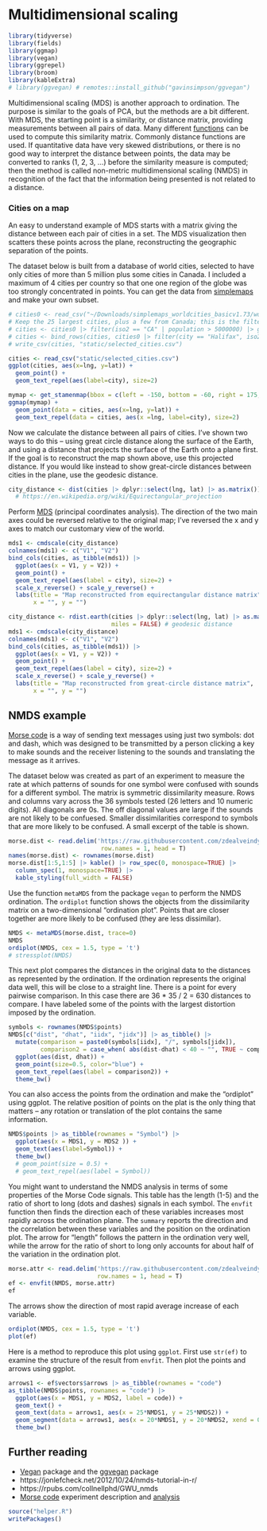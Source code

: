 # Multidimensional scaling {#mds}

```r
library(tidyverse)
library(fields)
library(ggmap)
library(vegan)
library(ggrepel)
library(broom)
library(kableExtra)
# library(ggvegan) # remotes::install_github("gavinsimpson/ggvegan") 
```

Multidimensional scaling (MDS) is another approach to ordination. The purpose is similar to the goals of PCA, but the methods are a bit different. With MDS, the starting point is a similarity, or distance matrix, providing measurements between all pairs of data. Many different [functions](https://pages.mtu.edu/~shanem/psy5220/daily/Day16/MDS.html#:~:text=Multidimentional%20scaling%20(MDS)%20is%20used,measures%20between%20objects%20or%20cases.) can be used to compute this similarity matrix. Commonly distance functions are used. If quantitative data have very skewed distributions, or there is no good way to interpret the distance between points, the data may be converted to ranks (1, 2, 3, ...) before the similarity measure is computed; then the method is called non-metric multidimensional scaling (NMDS) in recognition of the fact that the information being presented is not related to a distance.

### Cities on a map

An easy to understand example of MDS starts with a matrix giving the distance between each pair of cities in a set. The MDS visualization then scatters these points across the plane, reconstructing the geographic separation of the points. 

The dataset below is built from a database of world cities, selected to have only cities of more than 5 million plus some cities in Canada. I included a maximum of 4 cities per country so that one one region of the globe was too strongly concentrated in points. You can get the data from [simplemaps](https://simplemaps.com/resources/free-country-cities) and make your own subset.

```r
# cities0 <- read_csv("~/Downloads/simplemaps_worldcities_basicv1.73/worldcities.csv", n_max = 1000) # This is the original data
# Keep the 25 largest cities, plus a few from Canada; this is the filtering code
# cities <- cities0 |> filter(iso2 == "CA" | population > 5000000) |> group_by(iso2) |> filter(dense_rank(-population) < 5) 
# cities <- bind_rows(cities, cities0 |> filter(city == "Halifax", iso2 == "CA"))
# write_csv(cities, "static/selected_cities.csv")
```

```r
cities <- read_csv("static/selected_cities.csv")
ggplot(cities, aes(x=lng, y=lat)) + 
  geom_point() +
  geom_text_repel(aes(label=city), size=2) 
```

```r
mymap <- get_stamenmap(bbox = c(left = -150, bottom = -60, right = 175, top = 75), zoom=3, maptype = "terrain-background")
ggmap(mymap) + 
  geom_point(data = cities, aes(x=lng, y=lat)) +
  geom_text_repel(data = cities, aes(x =lng, label=city), size=2) 
```

Now we calculate the distance between all pairs of cities. I've shown two ways to do this -- using great circle distance along the surface of the Earth, and using a distance that projects the surface of the Earth onto a plane first. If the goal is to reconstruct the map shown above, use this projected distance. If you would like instead to show great-circle distances between cities in the plane, use the geodesic distance.

```r
city_distance <- dist(cities |> dplyr::select(lng, lat) |> as.matrix()) #  distance in equirectangular projection
  # https://en.wikipedia.org/wiki/Equirectangular_projection
```
  
Perform [MDS](https://en.wikipedia.org/wiki/Multidimensional_scaling) (principal coordinates analysis). The direction of the 
two main axes could be reversed relative to the original map; I've reversed the x and y axes to match our customary view of the world.

```r
mds1 <- cmdscale(city_distance)
colnames(mds1) <- c("V1", "V2")
bind_cols(cities, as_tibble(mds1)) |>
  ggplot(aes(x = V1, y = V2)) + 
  geom_point() + 
  geom_text_repel(aes(label = city), size=2) +
  scale_x_reverse() + scale_y_reverse() +
  labs(title = "Map reconstructed from equirectangular distance matrix",
       x = "", y = "")
```
```r
city_distance <- rdist.earth(cities |> dplyr::select(lng, lat) |> as.matrix(), 
                             miles = FALSE) # geodesic distance
mds1 <- cmdscale(city_distance)
colnames(mds1) <- c("V1", "V2")
bind_cols(cities, as_tibble(mds1)) |>
  ggplot(aes(x = V1, y = V2)) + 
  geom_point() + 
  geom_text_repel(aes(label = city), size=2) +
  scale_x_reverse() + scale_y_reverse() +
  labs(title = "Map reconstructed from great-circle distance matrix",
       x = "", y = "")
```

## NMDS example

[Morse code](https://en.wikipedia.org/wiki/Morse_code) is a way of sending text messages using just two symbols: dot and dash, which was designed to be transmitted by a person clicking a key to make sounds and the receiver listening to the sounds and translating the message as it arrives. 

The dataset below was created as part of an experiment to measure the rate at which patterns of sounds for one symbol were confused with sounds for a different symbol. The matrix is symmetric dissimilarity measure. Rows and columns vary across the 36 symbols tested (26 letters and 10 numeric digits). All diagonals are 0s. The off diagonal values are large if the sounds are not likely to be confuesed. Smaller dissimilarities correspond to symbols that are more likely to be confused. A small excerpt of the table is shown.

```r
morse.dist <- read.delim('https://raw.githubusercontent.com/zdealveindy/anadat-r/master/data/morsecodes-dist.txt',
                          row.names = 1, head = T)
names(morse.dist) <- rownames(morse.dist)
morse.dist[1:5,1:5] |> kable() |> row_spec(0, monospace=TRUE) |> 
  column_spec(1, monospace=TRUE) |>
  kable_styling(full_width = FALSE)
```

Use the function `metaMDS` from the package `vegan` to perform the NMDS ordination. The `ordiplot` function shows the objects from the dissimilarity matrix on a two-dimensional "ordination plot". Points that are closer together are more likely to be confused (they are less dissimilar).  


```r
NMDS <- metaMDS(morse.dist, trace=0)
NMDS
ordiplot(NMDS, cex = 1.5, type = 't')
# stressplot(NMDS)
```

This next plot compares the distances in the original data to the distances as represented by the ordination. If the ordination represents the original data well, this will be close to a straight line. There is a point for every pairwise comparison. In this case there are 36 * 35 / 2 = 630 distances to compare. I have labeled some of the points with the largest distortion imposed by the ordination.

```r
symbols <- rownames(NMDS$points)
NMDS[c("dist", "dhat", "iidx", "jidx")] |> as_tibble() |> 
  mutate(comparison = paste0(symbols[iidx], "/", symbols[jidx]),
         comparison2 = case_when( abs(dist-dhat) < 40 ~ "", TRUE ~ comparison)) |>
  ggplot(aes(dist, dhat)) + 
  geom_point(size=0.5, color="blue") + 
  geom_text_repel(aes(label = comparison2)) +
  theme_bw()
```

You can also access the points from the ordination and make the "ordiplot" using ggplot. The relative position of points on the plat is the only thing that matters -- any rotation or translation of the plot contains the same information.

```r
NMDS$points |> as_tibble(rownames = "Symbol") |>
  ggplot(aes(x = MDS1, y = MDS2 )) +
  geom_text(aes(label=Symbol)) + 
  theme_bw()
  # geom_point(size = 0.5) + 
  # geom_text_repel(aes(label = Symbol))
```

You might want to understand the NMDS analysis in terms of some properties of the Morse Code signals. This table has the length (1-5) and the ratio of short to long (dots and dashes) signals in each symbol. The `envfit` function then finds the direction each of these variables increases most rapidly across the ordination plane. The `summary` reports the direction and the correlation between these variables and the position on the ordination plot. The arrow for "length" follows the pattern in the ordination very well, while the arrow for the ratio of short to long only accounts for about half of the variation in the ordination plot.

```r
morse.attr <- read.delim('https://raw.githubusercontent.com/zdealveindy/anadat-r/master/data/morsecodes-attr.txt',
                         row.names = 1, head = T)
ef <- envfit(NMDS, morse.attr)
ef
```

The arrows show the direction of most rapid average increase of each variable.

```r
ordiplot(NMDS, cex = 1.5, type = 't')
plot(ef)
```

Here is a method to reproduce this plot using `ggplot`. First use `str(ef)` to examine the structure of the result from `envfit`. Then plot the points and arrows using ggplot.

```r
arrows1 <- ef$vectors$arrows |> as_tibble(rownames = "code")
as_tibble(NMDS$points, rownames = "code") |>
  ggplot(aes(x = MDS1, y = MDS2, label = code)) + 
  geom_text() +
  geom_text(data = arrows1, aes(x = 25*NMDS1, y = 25*NMDS2)) +
  geom_segment(data = arrows1, aes(x = 20*NMDS1, y = 20*NMDS2, xend = 0, yend = 0)) +
  theme_bw()
```


## Further reading

* [Vegan](https://cran.r-project.org/web/packages/vegan/vignettes/intro-vegan.pdf) package and the [ggvegan](https://github.com/gavinsimpson/ggvegan) package
* https://jonlefcheck.net/2012/10/24/nmds-tutorial-in-r/
* https://rpubs.com/collnellphd/GWU_nmds
* [Morse code](https://www.davidzeleny.net/anadat-r/doku.php/en:data:morse) experiment description and [analysis](https://www.davidzeleny.net/anadat-r/doku.php/en:pcoa_nmds_examples)

```r
source("helper.R")
writePackages()
```

